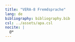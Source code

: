 ```yaml
---
title: "VERA-8 Fremdsprache"
lang: de
bibliography: bibliography.bib
csl: ../assets/apa.csl
nocite: |
  @*
---
```

